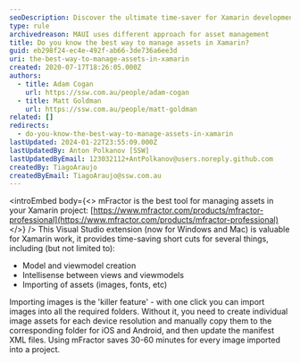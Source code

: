 ```yaml
---
seoDescription: Discover the ultimate time-saver for Xamarin development - mFractor! Import images with ease and save hours of manual work.
type: rule
archivedreason: MAUI uses different approach for asset management
title: Do you know the best way to manage assets in Xamarin?
guid: eb298f24-ec4e-492f-ab66-3de736a6ee3d
uri: the-best-way-to-manage-assets-in-xamarin
created: 2020-07-17T18:26:05.000Z
authors:
  - title: Adam Cogan
    url: https://ssw.com.au/people/adam-cogan
  - title: Matt Goldman
    url: https://ssw.com.au/people/matt-goldman
related: []
redirects:
  - do-you-know-the-best-way-to-manage-assets-in-xamarin
lastUpdated: 2024-01-22T23:55:09.000Z
lastUpdatedBy: Anton Polkanov [SSW]
lastUpdatedByEmail: 123032112+AntPolkanov@users.noreply.github.com
createdBy: TiagoAraujo
createdByEmail: TiagoAraujo@ssw.com.au
---
```


<introEmbed
  body={<>
mFractor is the best tool for managing assets in your Xamarin project: [https://www.mfractor.com/products/mfractor-professional](https://www.mfractor.com/products/mfractor-professional)
  </>}
/>
This Visual Studio extension (now for Windows and Mac) is valuable for Xamarin work, it provides time-saving short cuts for several things, including (but not limited to):

- Model and viewmodel creation
- Intellisense between views and viewmodels
- Importing of assets (images, fonts, etc)

Importing images is the 'killer feature' - with one click you can import images into all the required folders. Without it, you need to create individual image assets for each device resolution and manually copy them to the corresponding folder for iOS and Android, and then update the manifest XML files. Using mFractor saves 30-60 minutes for every image imported into a project.
